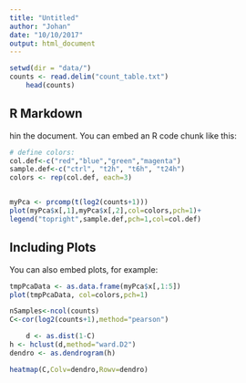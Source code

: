 ```yaml
---
title: "Untitled"
author: "Johan"
date: "10/10/2017"
output: html_document
---
```




```r
setwd(dir = "data/")
counts <- read.delim("count_table.txt")
	head(counts)


```

## R Markdown
hin the document. You can embed an R code chunk like this:

```r
# define colors:
col.def<-c("red","blue","green","magenta")
sample.def<-c("ctrl", "t2h", "t6h", "t24h")
colors <- rep(col.def, each=3)


myPca <- prcomp(t(log2(counts+1)))
plot(myPca$x[,1],myPca$x[,2],col=colors,pch=1)+ 
legend("topright",sample.def,pch=1,col=col.def)
```

## Including Plots

You can also embed plots, for example:

```r

tmpPcaData <- as.data.frame(myPca$x[,1:5])
plot(tmpPcaData, col=colors,pch=1)

```


```r

nSamples<-ncol(counts)
C<-cor(log2(counts+1),method="pearson")	

	d <- as.dist(1-C)
h <- hclust(d,method="ward.D2")
dendro <- as.dendrogram(h)

heatmap(C,Colv=dendro,Rowv=dendro)


```

